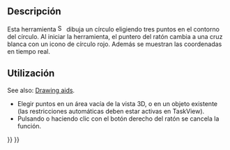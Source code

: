 <languages/>

<div class="mw-translate-fuzzy">
{{Docnav/es
|[[Sketcher_CreateCircle/es|Círculo]]
|[[Sketcher_CompCreateConic/es|Crear una cónica]]
|[[Sketcher_Workbench/es|Croqizador]]
|IconL=Sketcher_CreateCircle.svg
|IconR=Sketcher_CompCreateConic.png
|IconC=Workbench_Sketcher.svg
}}
</div>

<div class="mw-translate-fuzzy">
{{GuiCommand/es
|Name=Sketcher Create3PointCircle
|Name/es=Croquizador CrearCírculo3Puntos
|MenuLocation=Croquis → Geometrías del Croquizador → Crear círculo por tres puntos
|Workbenches=[[Sketcher_Workbench/es|Croquizador]]
|Shortcut=
|SeeAlso=
}}
</div>

<span id="Description"></span>
==Descripción==

<div class="mw-translate-fuzzy">
Esta herramienta [[File:Sketcher_Create3PointCircle.svg|16px]] dibuja un círculo eligiendo tres puntos en el contorno del círculo.
Al iniciar la herramienta, el puntero del ratón cambia a una cruz blanca con un icono de círculo rojo.
Además se muestran las coordenadas en tiempo real.
</div>

<span id="Usage"></span>
==Utilización==

See also: [[Sketcher_Workbench#Drawing_aids|Drawing aids]].

<div class="mw-translate-fuzzy">
* Elegir puntos en un área vacía de la vista 3D, o en un objeto existente (las restricciones automáticas deben estar activas en TaskView).
* Pulsando {{KEY|Esc}} o haciendo clic con el botón derecho del ratón se cancela la función.
</div>


<div class="mw-translate-fuzzy">
{{Docnav/es
|[[Sketcher_CreateCircle/es|Círculo]]
|[[Sketcher_CompCreateConic/es|Crear una cónica]]
|[[Sketcher_Workbench/es|Croqizador]]
|IconL=Sketcher_CreateCircle.svg
|IconR=Sketcher_CompCreateConic.png
|IconC=Workbench_Sketcher.svg
}}
</div>

{{Sketcher Tools navi{{#translation:}}}}
{{Userdocnavi{{#translation:}}}}